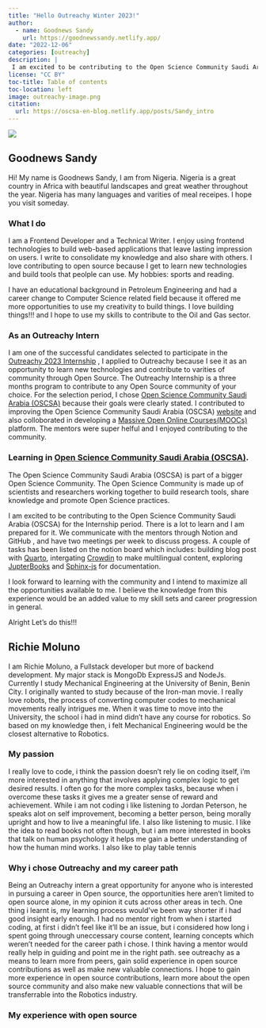 ```yaml
---
title: "Hello Outreachy Winter 2023!"
author:
  - name: Goodnews Sandy 
    url: https://goodnewssandy.netlify.app/
date: "2022-12-06"
categories: [outreachy]
description: |
 I am excited to be contributing to the Open Science Community Saudi Arabia (OSCSA) as an outreachy intern. I will be sharing a brief intro about me.
license: "CC BY"
toc-title: Table of contents
toc-location: left
image: outreachy-image.png
citation:
  url: https://oscsa-en-blog.netlify.app/posts/Sandy_intro
---
```

::: column-page
![](outreachy-image.png){fig-align="center"}
:::

## Goodnews Sandy
 Hi! My name is Goodnews Sandy, I am from Nigeria. Nigeria is a great country in Africa with beautiful landscapes and great weather throughout the year. Nigeria has many languages and varities of meal receipes. I hope you visit someday. 

### What I do
 I am a Frontend Developer and a Technical Writer. I enjoy using frontend technologies to build web-based applications that leave lasting impression on users.  I write to consolidate my knowledge and also share with others. I love contributing to open source because I get to learn new technologies and build tools that peolple can use.  My hobbies: sports and reading. 

 I have an educational background in Petroleum Engineering and had a career change to Computer Science related field because it offered me more opportunities to use my creativity to build things.  I love building things!!! and I hope to use my skills to contribute to the Oil and Gas sector.

### As an Outreachy Intern
I am one of the successful candidates selected to participate in the [Outreachy 2023 Internship](https://www.outreachy.org/) , I applied to Outreachy because I see it as an opportunity to learn new technologies and contribute to varities of community through Open Source.  The Outreachy Internship is a three months program to contribute to any Open Source community of your choice. For the selection period, I chose [Open Science Community Saudi Arabia (OSCSA)](https://github.com/Open-Science-Community-Saudi-Arabia) because their goals were clearly stated.  I contributed to improving the Open Science Community Saudi Arabia (OSCSA) [website](https://github.com/Open-Science-Community-Saudi-Arabia/OSCSA_Website) and also colloborated in developing a [Massive Open Online Courses(MOOCs)](https://github.com/Open-Science-Community-Saudi-Arabia/MOOCs/tree/dev_team2) platform. The mentors were super helful and I enjoyed contributing to the community.  

### Learning in [Open Science Community Saudi Arabia (OSCSA)](https://osc-ksa.com/).
The Open Science Community Saudi Arabia (OSCSA) is part of a bigger Open Science Community. The Open Science Community is made up of scientists and researchers working together to build research tools, share knowledge and promote Open Science practices.
 
I am excited to be contributing to the Open Science Community Saudi Arabia (OSCSA) for the Internship period. There is a lot to learn and I am prepared for it. We communicate with the mentors through Notion  and GitHub , and have two meetings per week to discuss progess. A couple of tasks has been listed on the notion board which includes: building blog post with [ Quarto](https://quarto.org/), intergating [Crowdin](https://crowdin.com/) to make  multilingual content, exploring [JupterBooks](https://jupyterbook.org/en/stable/intro.html) and  [Sphinx-js](https://www.sphinx-doc.org/en/master/) for documentation.

I look forward to learning with the community and I intend to maximize all the opportunities available to me. I believe the knowledge from this experience would be an added value to my skill sets and career progression in general. 

Alright Let's do this!!!

## Richie Moluno
I am Richie Moluno, a Fullstack developer but more of backend development. My major stack is MongoDb ExpressJS and NodeJs. Currently I study Mechanical Engineering at the University of Benin, Benin City. I originally wanted to study because of the Iron-man movie. I really love robots, the process of converting computer codes to mechanical movements really intrigues me. When it was time to move into the University, the school i had in mind didn't have any course for robotics. So based on my knowledge then, i felt Mechanical Engineering would be the closest alternative to Robotics. 

### My passion
I really love to code, i think the passion doesn't rely lie on coding itself, i'm more interested in anything that involves applying complex logic to get desired results. I often go for the more complex tasks, because when i overcome these tasks it gives me a greater sense of reward and achievement. 
While i am not coding i like listening to Jordan Peterson, he speaks alot on self improvement, becoming a better person, being morally upright and how to live a meaningful life. I also like listening to music. I like the idea to read books not often though, but i am more interested in books that talk on human psychology it helps me gain a better understanding of how the human mind works. I also like to play table tennis

### Why i chose Outreachy and my career path
Being an Outreachy intern a great opportunity for anyone who is interested in pursuing a career in Open source, the opportunities here aren't limited to open source alone, in my opinion it cuts across other areas in tech. One thing i learnt is, my learning process would've been way shorter if i had good insight early enough. 
I had no mentor right from when i started coding, at first i didn't feel like it'll be an issue, but i considered how long i spent going through uneccessary course content, learning concepts which weren't needed for the career path i chose. I think having a mentor would really help in guiding and point me in the right path. see outreachy as a means to learn more from peers, gain solid experience in open source contributions as well as make new valuable connections. 
I hope to gain more experience in open source contributions, learn more about the open source community and also make new valuable connections that will be transferrable into the Robotics industry. 

### My experience with open source
